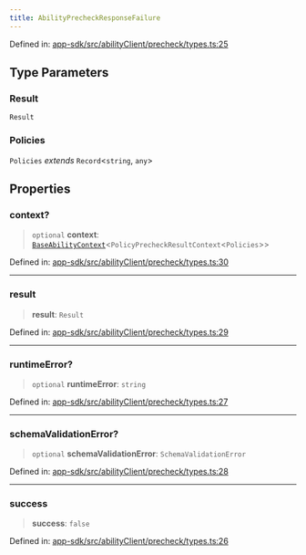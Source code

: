```yaml
---
title: AbilityPrecheckResponseFailure
---
```


Defined in: [app-sdk/src/abilityClient/precheck/types.ts:25](https://github.com/LIT-Protocol/Vincent/blob/5462864f5b471985671134e594d93faefcbfeb7e/packages/libs/app-sdk/src/abilityClient/precheck/types.ts#L25)

## Type Parameters

### Result

`Result`

### Policies

`Policies` *extends* `Record`\<`string`, `any`\>

## Properties

### context?

> `optional` **context**: [`BaseAbilityContext`](./BaseAbilityContext)\<`PolicyPrecheckResultContext`\<`Policies`\>\>

Defined in: [app-sdk/src/abilityClient/precheck/types.ts:30](https://github.com/LIT-Protocol/Vincent/blob/5462864f5b471985671134e594d93faefcbfeb7e/packages/libs/app-sdk/src/abilityClient/precheck/types.ts#L30)

***

### result

> **result**: `Result`

Defined in: [app-sdk/src/abilityClient/precheck/types.ts:29](https://github.com/LIT-Protocol/Vincent/blob/5462864f5b471985671134e594d93faefcbfeb7e/packages/libs/app-sdk/src/abilityClient/precheck/types.ts#L29)

***

### runtimeError?

> `optional` **runtimeError**: `string`

Defined in: [app-sdk/src/abilityClient/precheck/types.ts:27](https://github.com/LIT-Protocol/Vincent/blob/5462864f5b471985671134e594d93faefcbfeb7e/packages/libs/app-sdk/src/abilityClient/precheck/types.ts#L27)

***

### schemaValidationError?

> `optional` **schemaValidationError**: `SchemaValidationError`

Defined in: [app-sdk/src/abilityClient/precheck/types.ts:28](https://github.com/LIT-Protocol/Vincent/blob/5462864f5b471985671134e594d93faefcbfeb7e/packages/libs/app-sdk/src/abilityClient/precheck/types.ts#L28)

***

### success

> **success**: `false`

Defined in: [app-sdk/src/abilityClient/precheck/types.ts:26](https://github.com/LIT-Protocol/Vincent/blob/5462864f5b471985671134e594d93faefcbfeb7e/packages/libs/app-sdk/src/abilityClient/precheck/types.ts#L26)
